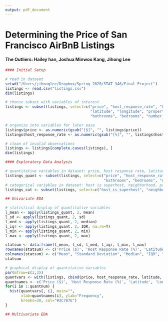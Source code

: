 ```yaml
---
output: pdf_document
---
```


# Determining the Price of San Francisco AirBnB Listings
#### The Outliers: Hailey han, Joshua Minwoo Kang, Jihong Lee

``` r

#### Initial Setup

# read in dataset
setwd("/Users/jihonglee/Dropbox/Spring-2020/STAT 346/Final Project")
listings <- read.csv("listings.csv")
dim(listings)

# choose subset with variables of interest
listings <- subset(listings, select=c("price", "host_response_rate", "host_is_superhost", "neighbourhood", 
                                      "latitude", "longitude", "property_type", "room_type", "accommodates", 
                                      "bathrooms", "bedrooms", "number_of_reviews", "review_scores_rating"))

# organize into variables for later ease
listings$price <- as.numeric(gsub("[$]", "", listings$price))
listings$host_response_rate <- as.numeric(gsub("[%]", "", listings$host_response_rate))

# clean of invalid observations
listings <- listings[complete.cases(listings), ]
dim(listings)

```

``` r

#### Exploratory Data Analysis

# quantitative variables in dataset: price, host response rate, latitude, longitude, accommodates, bathrooms, bedrooms, number of reviews, review_scores_rating
listings_quant <- subset(listings, select=c("price", "host_response_rate", "latitude", "longitude", "accommodates",
                                            "bathrooms", "bedrooms", "number_of_reviews", "review_scores_rating"))
# categorical variables in dataset: host is superhost, neighborhood, property type, room type
listings_cat <- subset(listings, select=c("host_is_superhost", "neighbourhood", "property_type", "room_type"))

## Univariate EDA

# statistical display of quantitative variables
l_mean <- apply(listings_quant, 2, mean)
l_sd <- apply(listings_quant, 2, sd)
l_med <- apply(listings_quant, 2, median)
l_iqr <- apply(listings_quant, 2, IQR, na.rm=T)
l_min <- apply(listings_quant, 2, min)
l_max <- apply(listings_quant, 2, max)

statsum <- data.frame(l_mean, l_sd, l_med, l_iqr, l_min, l_max)
rownames(statsum) <- c('Price ($)', 'Host Response Rate (%)', 'Latitude', 'Longitude', 'Number of People Accommodated', 'Number of Bathrooms', 'Number of Bedrooms', 'Number of Reviews', 'Overall Rating')
colnames(statsum) <- c("Mean", "Standard Deviation", "Median", "IQR", "Minimum", "Maximum")
statsum

# graphical display of quantitative variables
par(mfrow=c(3,3))
quantvars <- with(listings, cbind(price, host_response_rate, latitude, longitude, accommodates, bathrooms, bedrooms, number_of_reviews, review_scores_rating)); quantnum <- 9
quantnames <- c('Price ($)', 'Host Response Rate (%)', 'Latitude', 'Longitude', 'Number of People Accommodated', 'Number of Bathrooms', 'Number of Bedrooms', 'Number of Reviews', 'Overall Rating')
for(i in 1:quantnum) {
  hist(quantvars[, i], main="",
       xlab=quantnames[i], ylab="Frequency",
       breaks=30, col="#3C787E")
}

## Multivariate EDA

```
